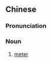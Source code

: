 ==Chinese==
{{zh-forms|s=咪表}}

===Pronunciation===
{{zh-pron
|c=mai1 biu1
|cat=n
}}

===Noun===
{{zh-noun}}

# {{lb|zh|Cantonese}} [[meter]] {{gloss|a device that measures things, e.g. [[parking meter]]}}